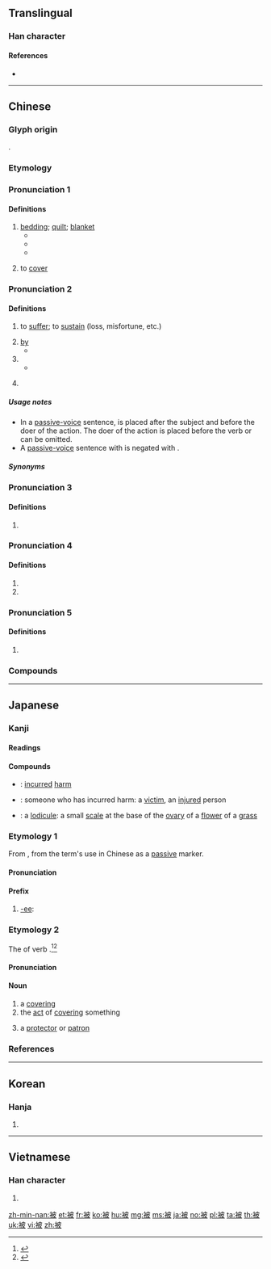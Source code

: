 {{character info/new}}
==Translingual==

===Han character===
{{Han char|rn=145|rad=衣|as=05|sn=11|four=34247|canj=LDHE|ids=⿰衤皮}}

====References====
* {{Han ref|kx=1115.100|dkj=34222|dj=1580.260|hdz=53085.110|uh=88AB|ud=34987|bh=B351|bd=45905}}

----

==Chinese==
{{zh-forms}}

===Glyph origin===
{{Han etym}}
{{Han compound|衣|皮|ls=psc|c1=s|t1=clothing|c2=p}}.

===Etymology===
{{rfe|zh|needs info on semantic development: "blanket" to passive}}

===Pronunciation 1===
{{zh-pron
|m=bèi
|c=pei5
|c_note=colloquial reading
|h=pfs=phî;gd=pi1
|h_note=colloquial reading
|md=puôi
|md_note=colloquial reading
|mn=xm,tp,mg,hc:phē/qz:phěr/zz,kh,tn,yl,tc:phōe/lk,sx,km,hc:phēr
|mn_note=colloquial reading
|w=3bi
|w_note=colloquial reading
|mc=1
|oc=1+2;1
|ma=y
|cat=n,v
}}

====Definitions====
{{zh-hanzi}}

# [[bedding]]; [[quilt]]; [[blanket]] {{zh-mw|張}}
#* {{zh-x|被子{zi}|quilt}}
#* {{zh-x|被褥|bedding, bedclothes}}
#* {{zh-x|墊被|mattress}}
# {{zh-obsolete}} to [[cover]]

===Pronunciation 2===
{{zh-pron
|m=bèi
|c=bei6
|c_note=literary reading
|h=pfs=phi
|h_note=literary reading
|md=bê
|md_note=literary reading
|mn=xm,zz,tw:pī/qz:pǐ
|mn_note=literary reading
|w=3be
|w_note=literary reading
|mc=1
|oc=1+2;1
|ma=y
|cat=v,part,prep
}}

====Definitions====
{{zh-hanzi}}

# {{zh-obsolete}} to [[suffer]]; to [[sustain]] (loss, misfortune, etc.)
# [[by]]
#* {{zh-x|我 被 蚊子{zi} 咬 了。|I got bitten '''by''' mosquitoes.}}
# {{n-g|Used before a verb to indicate [[passive-voice]].}}
#* {{zh-x|我 的 錶 被 偷 了。|My watch has '''been stolen'''.}}
# {{surname|lang=zh}} {{attention|zh|not sure if it should be here or in pron 1}}

=====Usage notes=====
* In a [[passive-voice]] sentence, {{lang|zh|被}} is placed after the subject and before the doer of the action. The doer of the action is placed before the verb or can be omitted.
* A [[passive-voice]] sentence with {{lang|zh|被}} is negated with {{zh-l|沒有}}.
*: {{zh-x|我們 沒有 被 告知 他 從 哪裡 來。|We weren't told where he came from.}}

=====Synonyms=====
{{zh-dial}}

===Pronunciation 3===
{{zh-pron
|m=pī
|c=pei1
|mc=
|oc=3,n
|ma=y
|cat=prep
}}

====Definitions====
{{zh-hanzi}}

# {{zh-alt-form|披|to cover oneself}}

===Pronunciation 4===
{{zh-pron
|m=bì
|c=bei6
|mc=2
|oc=n,2
|ma=y
|cat=
}}

====Definitions====
{{zh-hanzi}}

# {{zh-alt-form|髲|wig}}
# {{zh-alt-form|彼|that}}

===Pronunciation 5===
{{zh-pron
|m=pì
|c=pei3
|mc=
|oc=4,n
|ma=y
|cat=
}}

====Definitions====
{{zh-hanzi}}

# {{zh-alt-form|帔}}

===Compounds===
{{zh-der|丁公被戮|叨被|冒被|單被花|墊被|太空被|夾被|夾被摩痛|奉被|姜家大被|姜被|布被|布被十年|扇枕溫被|東漸西被|棉被|棉被窩|植被|毛巾被|海被|溥被|無被花|珠被|疊被|祭遵布被|紙被|繡被|花被|蒙頭衲被|衣被|衲被|衲被蒙頭|被乘數|被俘|被保護國|被保險人|被加數|被動|被動免疫|被動式|被告|被單|被囊|被囚|被堅執銳|被套|被子|被子植物|被害人|被寵若驚|被山帶河|被底鴛鴦|被拒|被搭子|被服|被減數|被澤蒙庥|被火紋身|被災蒙禍|被甲|被甲兵|被禍|被窩|被筩|被繼承人|被罪|被臥|被虐待狂|被袋|被褐|被褐懷寶|被褐懷玉|被褐懷珠|被褐懷金|被褐藏輝|被褥|被覆|被詔輒成|被論人|被迫|被逮|被選舉人|被選舉權|被酒|被除數|被頭|被騙|被髮|被髮佯狂|被髮入山|被髮左衽|被髮纓冠|被髮陽狂|襆被|覆被|鄂君繡被|長枕大被|陀羅尼被|鱗被|鴛鴦被|鵝毛被}}

----

==Japanese==

===Kanji===
{{ja-kanji|grade=c|rs=衣05}}

====Readings====
{{ja-readings
|goon=[[び]] (bi)
|kanon=[[ひ]] (hi)
|kun=[[おおう]] ([[被う]], ōu), [[かずく]] ([[被く]], kazuku), [[かずかる]] ([[被かる]], kazukaru), [[かずける]] ([[被ける]], kazukeru), [[かがふる]], ([[被る]], kagafuru), [[かぶる]] ([[被る]], kaburu), [[かぶす]] ([[被す]], kabusu), [[かぶさる]] ([[被さる]], kabusaru), [[かぶせる]] ([[被せる]], kabuseru), [[かむる]] ([[被る]], kamuru), [[こうぶる]] ([[被る]], kōburu), [[こうむる]] ([[被る]], kōmuru), [[きせる]] ([[被せる]], kiseru), [[ふすま]] (fusuma)
|nanori=[[ぎぬ]] (ginu)
}}

====Compounds====
{{der-top|Compounds}}
* {{ja-r|被害|ひがい}}: [[incurred]] [[harm]]
* {{ja-r|被害者|ひがいしゃ}}: someone who has incurred harm: a [[victim]], an [[injured]] person
* {{ja-r|鱗被|りんぴ}}: a [[lodicule]]: a small [[scale]] at the base of the [[ovary]] of a [[flower]] of a [[grass]]
{{der-bottom}}

===Etymology 1===
{{ja-kanjitab|ひ|yomi=o}}
From {{etyl|ltc|ja|sort=ひ}} {{m|zh|被|tr=bje<sup>H</sup>||to cover}}, from the term's use in Chinese as a [[passive]] marker.

====Pronunciation====
{{ja-pron|yomi=kanon|ひ}}

====Prefix====
{{ja-pos|prefix|ひ}}

# [[-ee]]: {{n-g|marks the passive recipient of an action, as the ''-ee'' in English {{m|en|employee|employ'''ee'''}}}}
#: {{ja-usex|'''被'''害者|'''ひ'''がいしゃ|victim (one who '''is''' harm'''ed''')}}

===Etymology 2===
{{ja-kanjitab|yomi=k|おおい}}
The {{m|ja|連用形|tr=ren'yōkei||continuative or stem form}} of verb {{m|ja|被う|tr=ōu||to cover}}.<ref name="KDJ">{{R:Kokugo Dai Jiten}}</ref><ref name="DJR">{{R:Daijirin}}</ref>

====Pronunciation====
{{ja-pron|yomi=k|おおい|acc=0|acc_ref=DJR|acc2=3|acc2_ref=DJR}}

====Noun====
{{ja-noun|おおい|hhira=おほい}}

# a [[covering]]
# the [[act]] of [[covering]] something
# {{lb|ja|sort=おおい|by extension}} a [[protector]] or [[patron]]

===References===
<references/>

----

==Korean==

===Hanja===
{{ko-hanja|hangeul=피|eumhun=|rv=pi|mr=p'i|y=phi}}

# {{defn|lang=ko|sort=衣05}}

----

==Vietnamese==

===Han character===
{{vi-hantu|[[bị]], [[bệ]], [[bỡ]], [[bự]], [[bợ]]|rs=衣05}}

# {{defn|lang=vi|sort=衣05}}

[[zh-min-nan:被]]
[[et:被]]
[[fr:被]]
[[ko:被]]
[[hu:被]]
[[mg:被]]
[[ms:被]]
[[ja:被]]
[[no:被]]
[[pl:被]]
[[ta:被]]
[[th:被]]
[[uk:被]]
[[vi:被]]
[[zh:被]]